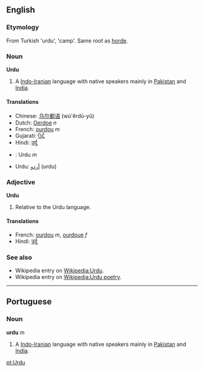 ==English==
===Etymology===
From Turkish 'urdu', 'camp'. Same root as [[horde]].

===Noun===
'''Urdu'''

# A [[Indo-Iranian]] language with native speakers mainly in [[Pakistan]] and [[India]].

====Translations====
*Chinese: [[乌尔都语]] (wū'ěrdū-yǔ)
*Dutch: [[Oerdoe]] ''n''
*French: [[ourdou]] ''m''
*Gujarati: [[ઉર્દૂ]]
*Hindi: [[उर्दू]]
*{{pt}}: Urdu ''m''
*Urdu: [[اردو|أردو]] (urdu)

=== Adjective ===
'''Urdu'''

# Relative to the Urdu language.

==== Translations ====
*French: [[ourdou]] ''m'', [[ourdoue]] ''f''
*Hindi: [[उर्दू]]

===See also===
*Wikipedia entry on [[Wikipedia:Urdu]].
*Wikipedia entry on [[Wikipedia:Urdu poetry]].

----

== Portuguese ==
=== Noun ===
'''urdu''' ''m''

# A [[Indo-Iranian]] language with native speakers mainly in [[Pakistan]] and [[India]].

[[pt:Urdu]]